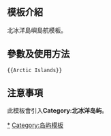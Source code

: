 <includeonly><!-- 在這裡加入模板的保護標識 --></includeonly><noinclude>{{Documentation subpage}}</noinclude>
<!-- 在本行下編輯模板說明 -->
== 模板介紹 ==

北冰洋島嶼島航模板。

== 參數及使用方法 ==

<pre>{{Arctic Islands}}</pre>

== 注意事項 ==

此模板會引入'''Category:北冰洋岛屿'''。

<includeonly>
<!-- 本行下加入模板的分類 -->
[[Category:北冰洋岛屿|*]]
[[Category:岛屿模板]]
</includeonly>
